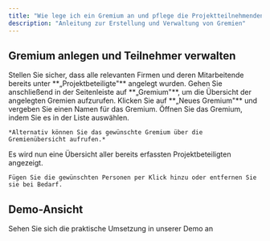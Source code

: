 ```yaml
---
title: "Wie lege ich ein Gremium an und pflege die Projektteilnehmenden?"
description: "Anleitung zur Erstellung und Verwaltung von Gremien"
---
```


## Gremium anlegen und Teilnehmer verwalten

<Steps>
  <Step title="Vorbereitung">
    Stellen Sie sicher, dass alle relevanten Firmen und deren Mitarbeitende bereits unter **„Projektbeteiligte"** angelegt wurden.
    <Card title="→ Projektbeteiligte hinzufügen" href="/faq/projektbeteiligte" />
  </Step>
  <Step title="Gremienübersicht öffnen">
    Gehen Sie anschließend in der Seitenleiste auf **„Gremium"**, um die Übersicht der angelegten Gremien aufzurufen.
  </Step>
  <Step title="Neues Gremium erstellen">
    Klicken Sie auf **„Neues Gremium"** und vergeben Sie einen Namen für das Gremium.
  </Step>
  <Step title="Gremium öffnen">
    Öffnen Sie das Gremium, indem Sie es in der Liste auswählen.
    
    *Alternativ können Sie das gewünschte Gremium über die Gremienübersicht aufrufen.*
  </Step>
  <Step title="Teilnehmer hinzufügen">
    Es wird nun eine Übersicht aller bereits erfassten Projektbeteiligten angezeigt.
    
    Fügen Sie die gewünschten Personen per Klick hinzu oder entfernen Sie sie bei Bedarf.
  </Step>
</Steps>

## Demo-Ansicht

<Card title="📹 Zur interaktiven Demo" href="https://app.arcade.software/share/L9KSEIekX9c3WwDpoHHq" icon="play">
  Sehen Sie sich die praktische Umsetzung in unserer Demo an
</Card> 